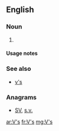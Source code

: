 ==English==

===Noun===
{{head|en|noun plural form}}

# {{plural of|V|lang=en}}

====Usage notes====
{{U:en:plurals of letters}}

===See also===
* [[v's]]

===Anagrams===
* [[SV#English|SV]], [[s.v.#English|s.v.]]

[[ar:V's]]
[[fr:V's]]
[[mg:V's]]